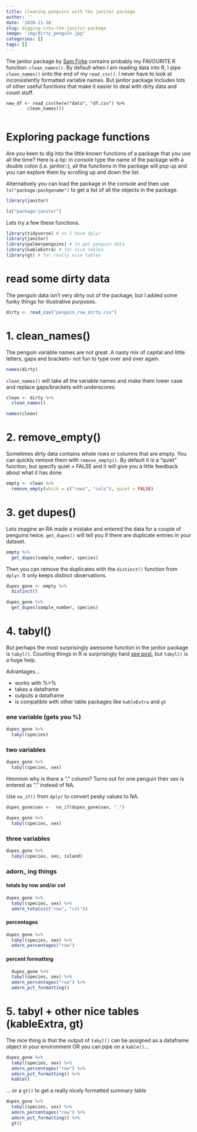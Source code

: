 ```yaml
---
title: cleaning penguins with the janitor package
author: ''
date: '2020-11-18'
slug: digging-into-the-janitor-package
image: "img/dirty_penguin.jpg"
categories: []
tags: []
---
```




The janitor package by [Sam Firke](https://github.com/sfirke/janitor) contains probably my FAVOURITE R function: `clean_names()`. By default when I am reading data into R, I pipe `clean_names()` onto the end of my `read_csv()`. I never have to look at inconsistently formatted variable names. But janitor package includes lots of other useful functions that make it easier to deal with dirty data and count stuff. 

```
new_df <- read_csv(here("data", "df.csv") %>%
        clean_names())
        
```        

# Exploring package functions

Are you keen to dig into the little known functions of a package that you use all the time? Here is a tip: in console type the name of the package with a double colon (i.e. janitor::), all the functions in the package will pop up and you can explore them by scrolling up and down the list. 

Alternatively you can load the package in the console and then use `ls("package:packgename")` to get a list of all the objects in the package. 

```r
library(janitor)

ls("package:janitor")
```


Lets try a few these functions. 


```r
library(tidyverse) # so I have dplyr
library(janitor)  
library(palmerpenguins) # to get penguin data
library(kableExtra) # for nice tables
library(gt) # for really nice tables
```

# read some dirty data

The penguin data isn't very dirty out of the package, but I added some funky things for illustrative purposes. 


```r
dirty <- read_csv("penguin_raw_dirty.csv")
```


# 1. clean_names()

The penguin variable names are not great. A nasty mix of capital and little letters, gaps and brackets- not fun to type over and over again. 
```r

names(dirty)

```

`clean_names()` will take all the variable names and make them lower case and replace gaps/brackets with underscores. 

```r
clean <- dirty %>%
  clean_names()

names(clean)
```


# 2. remove_empty()

Sometimes dirty data contains whole rows or columns that are empty. You can quickly remove them with `remove_empty()`. By default it is a "quiet" function, but specify quiet = FALSE and it will give you a little feedback about what it has done. 

```r
empty <- clean %>%
  remove_empty(which = c("rows", "cols"), quiet = FALSE)

```

# 3. get dupes()

Lets imagine an RA made a mistake and entered the data for a couple of penguins twice. `get_dupes()` will tell you if there are duplicate entries in your dataset. 

```r
empty %>%
  get_dupes(sample_number, species)

```

Then you can remove the duplicates with the `distinct()` function from `dplyr`. It only keeps distinct observations.

```r
dupes_gone <- empty %>%
  distinct()

dupes_gone %>%
  get_dupes(sample_number, species)
```

# 4. tabyl()

But perhaps the most surprisingly awesome function in the janitor package is `tabyl()`. Counting things in R is surprisingly hard [see post](http://jenrichmond.rbind.io/post/counting-things/), but `tabyl()` is a huge help. 

Advantages...

- works with %>%
- takes a dataframe 
- outputs a dataframe
- is compatible with other table packages like `kableExtra` and `gt`

### one variable (gets you %)

```r

dupes_gone %>%
  tabyl(species) 

```

### two variables

```r
 
dupes_gone %>%
  tabyl(species, sex)
```
Hmmmm why is there a "." column? Turns out for one penguin their sex is entered as "." instead of NA. 

Use `na_if()` from `dplyr` to convert pesky values to NA.

```r

dupes_gone$sex <-  na_if(dupes_gone$sex, ".")

dupes_gone %>%
  tabyl(species, sex)

```

### three variables

```r
dupes_gone %>%
  tabyl(species, sex, island) 

```


### adorn_ ing things

#### totals by row and/or col

```r

dupes_gone %>%
  tabyl(species, sex) %>%
  adorn_totals(c("row", "col"))

```

#### percentages 
```r
dupes_gone %>%
  tabyl(species, sex) %>%
  adorn_percentages("row")
```

#### percent formatting
```r
  dupes_gone %>%
  tabyl(species, sex) %>%
  adorn_percentages("row") %>%
  adorn_pct_formatting()
```



# 5. tabyl + other nice tables (kableExtra, gt)

The nice thing is that the output of `tabyl()` can be assigned as a dataframe object in your environment OR you can pipe on a `kable()`...
```r
dupes_gone %>%
  tabyl(species, sex) %>%
  adorn_percentages("row") %>%
  adorn_pct_formatting() %>%
  kable() 
```

... or a `gt()` to get a really nicely formatted summary table

```r
dupes_gone %>%
  tabyl(species, sex) %>%
  adorn_percentages("row") %>%
  adorn_pct_formatting() %>%
  gt()
```




